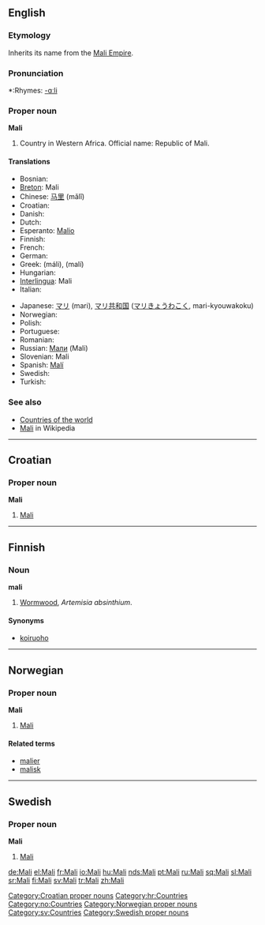 ==English==

===Etymology===
Inherits its name from the [[w:Mali Empire|Mali Empire]].

===Pronunciation===
*:Rhymes: [[Rhymes:English:-ɑːli|-ɑːli]]

===Proper noun===
'''Mali'''

# Country in Western Africa. Official name: Republic of Mali.

====Translations====
{{top}}
* Bosnian: {{t-|bs|Mali|m}}
*[[Breton]]: Mali
*Chinese: [[马里]] (mǎlǐ)
*Croatian: {{t-|hr|Mali|m}}
* Danish: {{t-|da|Mali}}
* Dutch: {{t-|nl|Mali}}
*Esperanto: [[Malio]]
* Finnish: {{t+|fi|Mali}}
* French: {{t+|fr|Mali}}
* German: {{t+|de|Mali}}
*Greek: {{t|el|Μάλι|n|}} (máli), {{t|el|Μαλί|n|}} (malí)
* Hungarian: {{t+|hu|Mali}}
*[[Interlingua]]: Mali
* Italian: {{t-|it|Mali}}
{{mid}}
*Japanese: [[マリ]] (mari), [[マリ共和国]] ([[マリきょうわこく]], mari-kyouwakoku)
* Norwegian: {{t-|no|Mali}}
* Polish: {{t-|pl|Mali}}
* Portuguese: {{t+|pt|Mali}}
* Romanian: {{t-|ro|Mali}}
*Russian: [[Мали]] (Mali)
*Slovenian: Mali
*Spanish: [[Malí]]
* Swedish: {{t+|sv|Mali}}
* Turkish: {{t+|tr|Mali}}
{{bottom}}

===See also===
*[[Countries of the world]]
*[[w:Mali|Mali]] in Wikipedia

----

==Croatian==

===Proper noun===
'''Mali''' {{m}}

# [[#English|Mali]]

[[Category:Croatian proper nouns]]
[[Category:hr:Countries]]

----

==Finnish==

===Noun===
'''mali'''

# [[Wormwood]], ''Artemisia absinthium''.

====Synonyms====
*[[koiruoho]]

----

==Norwegian==

===Proper noun===
'''Mali'''

# [[#English|Mali]]

====Related terms====
*[[malier]]
*[[malisk]]

[[Category:no:Countries]]
[[Category:Norwegian proper nouns]]

----

==Swedish==

===Proper noun===
'''Mali'''

# [[#English|Mali]]

[[Category:sv:Countries]]
[[Category:Swedish proper nouns]]

[[de:Mali]]
[[el:Mali]]
[[fr:Mali]]
[[io:Mali]]
[[hu:Mali]]
[[nds:Mali]]
[[pt:Mali]]
[[ru:Mali]]
[[sq:Mali]]
[[sl:Mali]]
[[sr:Mali]]
[[fi:Mali]]
[[sv:Mali]]
[[tr:Mali]]
[[zh:Mali]]